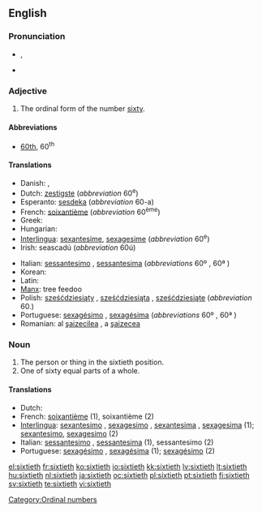 ==English==

===Pronunciation===
* {{IPA|/ˈsɪkstiəθ/}}, {{SAMPA|/"sIksti@T/}}
* {{hyphenation|six|ti|eth}}

===Adjective===
{{en-adj|-}}

# The ordinal form of the number [[sixty]].

====Abbreviations====
* [[60th]], 60<sup>th</sup>

====Translations====
{{trans-top|the ordinal form of the number sixty}}
* Danish: {{t-|da|tressende}}, {{t-|da|tresindstyvende}}
* Dutch: [[zestigste]] (''abbreviation'' 60<sup>e</sup>)
* Esperanto: [[sesdeka]] (''abbreviation'' 60-a)
* French: [[soixantième]] (''abbreviation'' 60<sup>ème</sup>)
* Greek: {{t+|el|εξηκοστός|tr=exikostos}}
* Hungarian: {{t+|hu|hatvanadik}}
* [[Interlingua]]: [[sexantesime]], [[sexagesime]] (''abbreviation'' 60<sup>e</sup>)
* Irish: seascadú (''abbreviation'' 60ú)
{{trans-mid}}
* Italian: [[sessantesimo]] {{m}}, [[sessantesima]] {{f}} (''abbreviations'' 60º {{m}}, 60ª {{f}})
* Korean: {{t+|ko|예순째|tr=yesunjjae|sc=Hang}}
* Latin: {{t-|la|sexagesimus}}
* [[Manx]]: tree feedoo
* Polish: [[sześćdziesiąty]] {{m}}, [[sześćdziesiąta]] {{f}}, [[sześćdziesiąte]] {{n}} (''abbreviation'' 60.)
* Portuguese: [[sexagésimo]] {{m}}, [[sexagésima]] {{f}} (''abbreviations'' 60º {{m}}, 60ª {{f}})
* Romanian: al [[şaizecilea]] {{m}}, a [[şaizecea]] {{f}}
{{trans-bottom}}

===Noun===
{{en-noun|s|-}}

# The person or thing in the sixtieth position.
# One of sixty equal parts of a whole.

====Translations====

* Dutch: {{t+|nl|zestigste}}
* French: [[soixantième]]  {{m|f}} (1), soixantième {{m}} (2)
* [[Interlingua]]: [[sexantesimo]] {{m}}, [[sexagesimo]] {{m}}, [[sexantesima]] {{f}}, [[sexagesima]] {{f}} (1); [[sexantesimo]], [[sexagesimo]] (2)
* Italian: [[sessantesimo]] {{m}}, [[sessantesima]] {{f}} (1), sessantesimo {{m}} (2)
* Portuguese: [[sexagésimo]] {{m}}, [[sexagésima]] {{f}} (1); [[sexagésimo]] {{m}} (2)

[[Category:Ordinal numbers]]

[[el:sixtieth]]
[[fr:sixtieth]]
[[ko:sixtieth]]
[[io:sixtieth]]
[[kk:sixtieth]]
[[lv:sixtieth]]
[[lt:sixtieth]]
[[hu:sixtieth]]
[[nl:sixtieth]]
[[ja:sixtieth]]
[[oc:sixtieth]]
[[pl:sixtieth]]
[[pt:sixtieth]]
[[fi:sixtieth]]
[[sv:sixtieth]]
[[te:sixtieth]]
[[vi:sixtieth]]